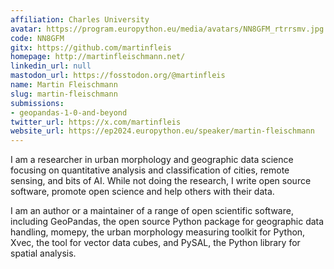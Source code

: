 ```yaml
---
affiliation: Charles University
avatar: https://program.europython.eu/media/avatars/NN8GFM_rtrrsmv.jpg
code: NN8GFM
gitx: https://github.com/martinfleis
homepage: http://martinfleischmann.net/
linkedin_url: null
mastodon_url: https://fosstodon.org/@martinfleis
name: Martin Fleischmann
slug: martin-fleischmann
submissions:
- geopandas-1-0-and-beyond
twitter_url: https://x.com/martinfleis
website_url: https://ep2024.europython.eu/speaker/martin-fleischmann
---
```


I am a researcher in urban morphology and geographic data science focusing on quantitative analysis and classification of cities, remote sensing, and bits of AI. While not doing the research, I write open source software, promote open science and help others with their data.

I am an author or a maintainer of a range of open scientific software, including GeoPandas, the open source Python package for geographic data handling, momepy, the urban morphology measuring toolkit for Python, Xvec, the tool for vector data cubes, and PySAL, the Python library for spatial analysis.
